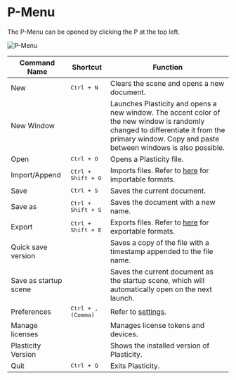 # P-Menu

The P-Menu can be opened by clicking the P at the top left.

![P-Menu](/img/file-menu.png)

| Command Name          | Shortcut                    | Function                                                                                                                                                                                         |
| --------------------- | --------------------------- | ------------------------------------------------------------------------------------------------------------------------------------------------------------------------------------------------ |
| New                   | <kbd>Ctrl + N</kbd>         | Clears the scene and opens a new document.                                                                                                                                                       |
| New Window            |                             | Launches Plasticity and opens a new window. The accent color of the new window is randomly changed to differentiate it from the primary window. Copy and paste between windows is also possible. |
| Open                  | <kbd>Ctrl + O</kbd>         | Opens a Plasticity file.                                                                                                                                                                         |
| Import/Append         | <kbd>Ctrl + Shift + O</kbd> | Imports files. Refer to [here](import-export#file-import) for importable formats.                                                                                                              |
| Save                  | <kbd>Ctrl + S</kbd>         | Saves the current document.                                                                                                                                                                      |
| Save as               | <kbd>Ctrl + Shift + S</kbd> | Saves the document with a new name.                                                                                                                                                              |
| Export                | <kbd>Ctrl + Shift + E</kbd> | Exports files. Refer to [here](import-export#file-export) for exportable formats.                                                                                                              |
| Quick save version    |                             | Saves a copy of the file with a timestamp appended to the file name.                                                                                                                             |
| Save as startup scene |                             | Saves the current document as the startup scene, which will automatically open on the next launch.                                                                                               |
| Preferences           | <kbd>Ctrl + , (Comma)</kbd> | Refer to [settings](preferences).                                                                                                                                                              |
| Manage licenses       |                             | Manages license tokens and devices.                                                                                                                                                              |
| Plasticity Version    |                             | Shows the installed version of Plasticity.                                                                                                                                                       |
| Quit                  | <kbd>Ctrl + Q</kbd>         | Exits Plasticity.                                                                                                                                                                                |
